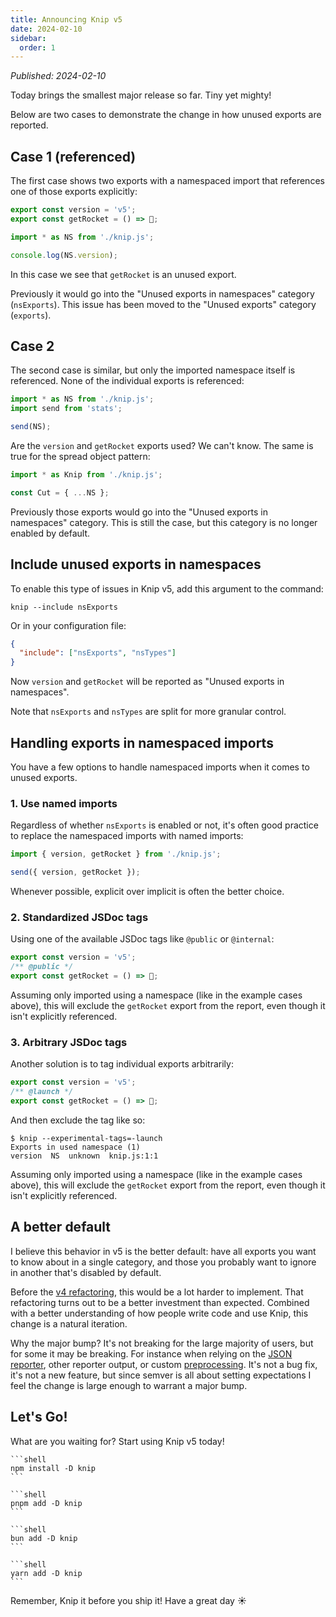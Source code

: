 ```yaml
---
title: Announcing Knip v5
date: 2024-02-10
sidebar:
  order: 1
---
```



_Published: 2024-02-10_

Today brings the smallest major release so far. Tiny yet mighty!

Below are two cases to demonstrate the change in how unused exports are
reported.

## Case 1 (referenced)

The first case shows two exports with a namespaced import that references one of
those exports explicitly:

```ts title="knip.js"
export const version = 'v5';
export const getRocket = () => 🚀;
```

```ts title="index.js"
import * as NS from './knip.js';

console.log(NS.version);
```

In this case we see that `getRocket` is an unused export.

Previously it would go into the "Unused exports in namespaces" category
(`nsExports`). This issue has been moved to the "Unused exports" category
(`exports`).

## Case 2

The second case is similar, but only the imported namespace itself is
referenced. None of the individual exports is referenced:

```ts title="index.js"
import * as NS from './knip.js';
import send from 'stats';

send(NS);
```

Are the `version` and `getRocket` exports used? We can't know. The same is true
for the spread object pattern:

```ts title="index.js"
import * as Knip from './knip.js';

const Cut = { ...NS };
```

Previously those exports would go into the "Unused exports in namespaces"
category. This is still the case, but this category is no longer enabled by
default.

## Include unused exports in namespaces

To enable this type of issues in Knip v5, add this argument to the command:

```shell
knip --include nsExports
```

Or in your configuration file:

```json title="knip.json"
{
  "include": ["nsExports", "nsTypes"]
}
```

Now `version` and `getRocket` will be reported as "Unused exports in
namespaces".

Note that `nsExports` and `nsTypes` are split for more granular control.

## Handling exports in namespaced imports

You have a few options to handle namespaced imports when it comes to unused
exports.

### 1. Use named imports

Regardless of whether `nsExports` is enabled or not, it's often good practice to
replace the namespaced imports with named imports:

```ts title="index.js"
import { version, getRocket } from './knip.js';

send({ version, getRocket });
```

Whenever possible, explicit over implicit is often the better choice.

### 2. Standardized JSDoc tags

Using one of the available JSDoc tags like `@public` or `@internal`:

```ts title="knip.js"
export const version = 'v5';
/** @public */
export const getRocket = () => 🚀;
```

Assuming only imported using a namespace (like in the example cases above), this
will exclude the `getRocket` export from the report, even though it isn't
explicitly referenced.

### 3. Arbitrary JSDoc tags

Another solution is to tag individual exports arbitrarily:

```ts title="knip.js"
export const version = 'v5';
/** @launch */
export const getRocket = () => 🚀;
```

And then exclude the tag like so:

```shell
$ knip --experimental-tags=-launch
Exports in used namespace (1)
version  NS  unknown  knip.js:1:1
```

Assuming only imported using a namespace (like in the example cases above), this
will exclude the `getRocket` export from the report, even though it isn't
explicitly referenced.

## A better default

I believe this behavior in v5 is the better default: have all exports you want
to know about in a single category, and those you probably want to ignore in
another that's disabled by default.

Before the [v4 refactoring][1], this would be a lot harder to implement. That
refactoring turns out to be a better investment than expected. Combined with a
better understanding of how people write code and use Knip, this change is a
natural iteration.

Why the major bump? It's not breaking for the large majority of users, but for
some it may be breaking. For instance when relying on the [JSON reporter][2],
other reporter output, or custom [preprocessing][3]. It's not a bug fix, it's
not a new feature, but since semver is all about setting expectations I feel the
change is large enough to warrant a major bump.

## Let's Go!

What are you waiting for? Start using Knip v5 today!

<Tabs>
  <TabItem label="npm">

    ```shell
    npm install -D knip
    ```

  </TabItem>
  <TabItem label="pnpm">

    ```shell
    pnpm add -D knip
    ```

  </TabItem>
  <TabItem label="bun">

    ```shell
    bun add -D knip
    ```

  </TabItem>
  <TabItem label="yarn">

    ```shell
    yarn add -D knip
    ```

  </TabItem>
</Tabs>

Remember, Knip it before you ship it! Have a great day ☀️

[1]: ../blog/slim-down-to-speed-up.md
[2]: ../features/reporters.md#json
[3]: ../features/reporters.md#preprocessors
